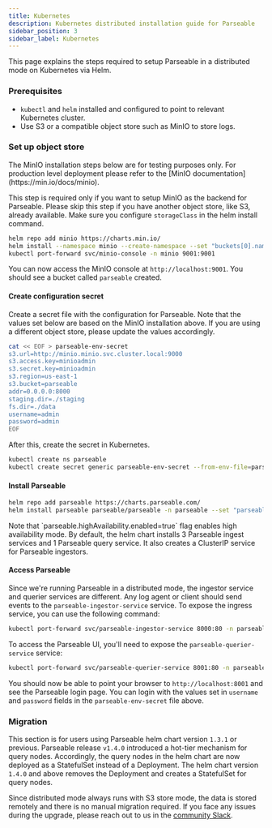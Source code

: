 ```yaml
---
title: Kubernetes
description: Kubernetes distributed installation guide for Parseable
sidebar_position: 3
sidebar_label: Kubernetes
---
```


This page explains the steps required to setup Parseable in a distributed mode on Kubernetes via Helm.

### Prerequisites

- `kubectl` and `helm` installed and configured to point to relevant Kubernetes cluster.
- Use S3 or a compatible object store such as MinIO to store logs.

### Set up object store

<Callout type="info">
The MinIO installation steps below are for testing purposes only. For production level deployment please refer to the [MinIO documentation](https://min.io/docs/minio).
</Callout>

This step is required only if you want to setup MinIO as the backend for Parseable. Please skip this step if you have another object store, like S3, already available.
Make sure you configure `storageClass` in the helm install command.

```bash
helm repo add minio https://charts.min.io/
helm install --namespace minio --create-namespace --set "buckets[0].name=parseable,buckets[0].policy=none,buckets[0].purge=false,rootUser=minioadmin,rootPassword=minioadmin,replicas=1,persistence.enabled=true,persistence.storageClass="",resources.requests.memory=128Mi,mode=standalone" minio minio/minio
kubectl port-forward svc/minio-console -n minio 9001:9001
```

You can now access the MinIO console at `http://localhost:9001`. You should see a bucket called `parseable` created.

#### Create configuration secret

Create a secret file with the configuration for Parseable. Note that the values set below are based on the MinIO installation above. If you are using a different object store, please update the values accordingly.

```bash
cat << EOF > parseable-env-secret
s3.url=http://minio.minio.svc.cluster.local:9000
s3.access.key=minioadmin
s3.secret.key=minioadmin
s3.region=us-east-1
s3.bucket=parseable
addr=0.0.0.0:8000
staging.dir=./staging
fs.dir=./data
username=admin
password=admin
EOF
```

After this, create the secret in Kubernetes.

```bash
kubectl create ns parseable
kubectl create secret generic parseable-env-secret --from-env-file=parseable-env-secret -n parseable
```

#### Install Parseable

```bash
helm repo add parseable https://charts.parseable.com/
helm install parseable parseable/parseable -n parseable --set "parseable.highAvailability.enabled=true" --set "parseable.store=s3-store" --set "parseable.s3ModeSecret.enabled=true"
```

<Callout type="info">
Note that `parseable.highAvailability.enabled=true` flag enables high availability mode. By default, the helm chart installs 3 Parseable ingest services and 1 Parseable query service. It also creates a ClusterIP service for Parseable ingestors.
</Callout>

#### Access Parseable

Since we're running Parseable in a distributed mode, the ingestor service and querier services are different. Any log agent or client should send events to the `parseable-ingestor-service` service. To expose the ingress service, you can use the following command:

```bash
kubectl port-forward svc/parseable-ingestor-service 8000:80 -n parseable
```

To access the Parseable UI, you'll need to expose the `parseable-querier-service` service:

```bash
kubectl port-forward svc/parseable-querier-service 8001:80 -n parseable
```

You should now be able to point your browser to `http://localhost:8001` and see the Parseable login page. You can login with the values set in `username` and `password` fields in the `parseable-env-secret` file above.

### Migration

This section is for users using Parseable helm chart version `1.3.1` or previous. Parseable release `v1.4.0` introduced a hot-tier mechanism for query nodes. Accordingly, the query nodes in the helm chart are now deployed as a StatefulSet instead of a Deployment. The helm chart version `1.4.0` and above removes the Deployment and creates a StatefulSet for query nodes.

Since distributed mode always runs with S3 store mode, the data is stored remotely and there is no manual migration required. If you face any issues during the upgrade, please reach out to us in the [community Slack](https://logg.ing/community).